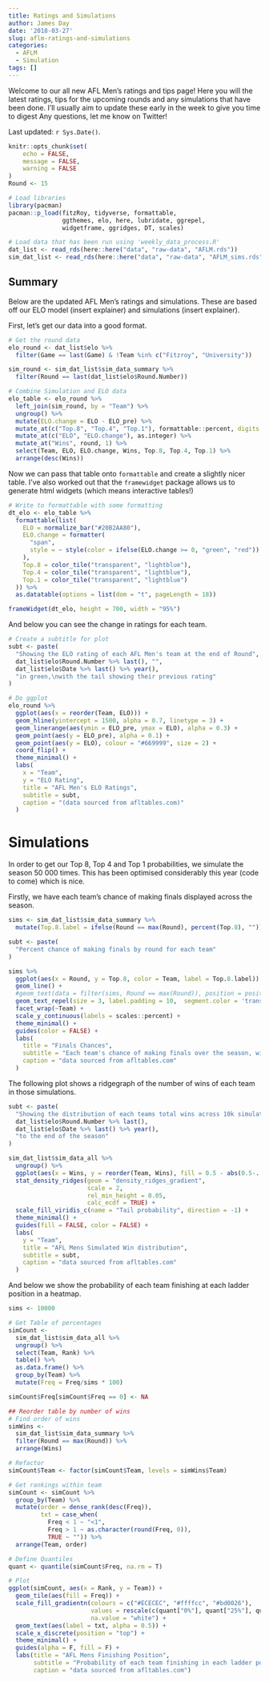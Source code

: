 ```yaml
---
title: Ratings and Simulations
author: James Day
date: '2018-03-27'
slug: aflm-ratings-and-simulations
categories:
  - AFLM
  - Simulation
tags: []
---
```


Welcome to our all new AFL Men's ratings and tips page! Here you will the latest ratings, tips for the upcoming rounds and any simulations that have been done. I'll usually aim to update these early in the week to give you time to digest Any questions, let me know on Twitter! 

Last updated: `r Sys.Date()`.

```r
knitr::opts_chunk$set(
	echo = FALSE,
	message = FALSE,
	warning = FALSE
)
Round <- 15
```

```r
# Load libraries
library(pacman)
pacman::p_load(fitzRoy, tidyverse, formattable, 
               ggthemes, elo, here, lubridate, ggrepel, 
               widgetframe, ggridges, DT, scales)

# Load data that has been run using 'weekly_data_process.R'
dat_list <- read_rds(here::here("data", "raw-data", "AFLM.rds"))
sim_dat_list <- read_rds(here::here("data", "raw-data", "AFLM_sims.rds"))
```

## Summary
Below are the updated AFL Men's ratings and simulations. These are based off our ELO model (insert explainer) and simulations (insert explainer). 

First, let's get our data into a good format. 

```r
# Get the round data
elo_round <- dat_list$elo %>%
  filter(Game == last(Game) & !Team %in% c("Fitzroy", "University"))

sim_round <- sim_dat_list$sim_data_summary %>%
  filter(Round == last(dat_list$elo$Round.Number))

# Combine Simulation and ELO data
elo_table <- elo_round %>%
  left_join(sim_round, by = "Team") %>%
  ungroup() %>%
  mutate(ELO.change = ELO - ELO_pre) %>%
  mutate_at(c("Top.8", "Top.4", "Top.1"), formattable::percent, digits = 1) %>%
  mutate_at(c("ELO", "ELO.change"), as.integer) %>%
  mutate_at("Wins", round, 1) %>%
  select(Team, ELO, ELO.change, Wins, Top.8, Top.4, Top.1) %>%
  arrange(desc(Wins))
```

Now we can pass that table onto `formattable` and create a slightly nicer table. I've also worked out that the `framewidget` package allows us to generate html widgets (which means interactive tables!)
```r
# Write to formattable with some formatting
dt_elo <- elo_table %>%
  formattable(list(
    ELO = normalize_bar("#20B2AA80"),
    ELO.change = formatter(
      "span",
      style = ~ style(color = ifelse(ELO.change >= 0, "green", "red"))
    ),
    Top.8 = color_tile("transparent", "lightblue"),
    Top.4 = color_tile("transparent", "lightblue"),
    Top.1 = color_tile("transparent", "lightblue")
  )) %>%
  as.datatable(options = list(dom = "t", pageLength = 18))

frameWidget(dt_elo, height = 700, width = "95%")
```

And below you can see the change in ratings for each team. 

```r
# Create a subtitle for plot
subt <- paste(
  "Showing the ELO rating of each AFL Men's team at the end of Round",
  dat_list$elo$Round.Number %>% last(), "",
  dat_list$elo$Date %>% last() %>% year(),
  "in green,\nwith the tail showing their previous rating"
)

# Do ggplot
elo_round %>%
  ggplot(aes(x = reorder(Team, ELO))) +
  geom_hline(yintercept = 1500, alpha = 0.7, linetype = 3) +
  geom_linerange(aes(ymin = ELO_pre, ymax = ELO), alpha = 0.3) +
  geom_point(aes(y = ELO_pre), alpha = 0.1) +
  geom_point(aes(y = ELO), colour = "#669999", size = 2) +
  coord_flip() +
  theme_minimal() +
  labs(
    x = "Team",
    y = "ELO Rating",
    title = "AFL Men's ELO Ratings",
    subtitle = subt,
    caption = "(data sourced from afltables.com)"
  )
```

# Simulations
In order to get our Top 8, Top 4 and Top 1 probabilities, we simulate the season 50 000 times. This has been optimised considerably this year (code to come) which is nice. 

Firstly, we have each team's chance of making finals displayed across the season. 

```r


sims <- sim_dat_list$sim_data_summary %>%
  mutate(Top.8.label = ifelse(Round == max(Round), percent(Top.8), ""))

subt <- paste(
  "Percent chance of making finals by round for each team"
)

sims %>%
  ggplot(aes(x = Round, y = Top.8, color = Team, label = Top.8.label)) +
  geom_line() +
  #geom_text(data = filter(sims, Round == max(Round)), position = position_dodge(width = 1),  size = 3) +
  geom_text_repel(size = 3, label.padding = 10,  segment.color = 'transparent') +
  facet_wrap(~Team) +
  scale_y_continuous(labels = scales::percent) + 
  theme_minimal() +
  guides(color = FALSE) + 
  labs(
    title = "Finals Chances",
    subtitle = "Each team's chance of making finals over the season, with their current probability displayed",
    caption = "data sourced from afltables.com"
  )
```

The following plot shows a ridgegraph of the number of wins of each team in those simulations. 

```r
subt <- paste(
  "Showing the distribution of each teams total wins across 10k simulations from\nRound",
  dat_list$elo$Round.Number %>% last(),
  dat_list$elo$Date %>% last() %>% year(),
  "to the end of the season"
)

sim_dat_list$sim_data_all %>%
  ungroup() %>%
  ggplot(aes(x = Wins, y = reorder(Team, Wins), fill = 0.5 - abs(0.5-..ecdf..))) +
  stat_density_ridges(geom = "density_ridges_gradient", 
                      scale = 2, 
                      rel_min_height = 0.05,
                      calc_ecdf = TRUE) +
  scale_fill_viridis_c(name = "Tail probability", direction = -1) +
  theme_minimal() +
  guides(fill = FALSE, color = FALSE) +
  labs(
    y = "Team",
    title = "AFL Mens Simulated Win distribution",
    subtitle = subt,
    caption = "data sourced from afltables.com"
  )
```

And below we show the probability of each team finishing at each ladder position in a heatmap. 
```r
sims <- 10000

# Get Table of percentages
simCount <-
  sim_dat_list$sim_data_all %>%
  ungroup() %>%
  select(Team, Rank) %>%
  table() %>%
  as.data.frame() %>%
  group_by(Team) %>%
  mutate(Freq = Freq/sims * 100) 

simCount$Freq[simCount$Freq == 0] <- NA

## Reorder table by number of wins
# Find order of wins
simWins <- 
  sim_dat_list$sim_data_summary %>%
  filter(Round == max(Round)) %>%
  arrange(Wins)

# Refactor
simCount$Team <- factor(simCount$Team, levels = simWins$Team)

# Get rankings within team
simCount <- simCount %>% 
  group_by(Team) %>% 
  mutate(order = dense_rank(desc(Freq)),
         txt = case_when(
           Freq < 1 ~ "<1", 
           Freq > 1 ~ as.character(round(Freq, 0)), 
           TRUE ~ "")) %>%
  arrange(Team, order)

# Define Quantiles
quant <- quantile(simCount$Freq, na.rm = T)

```

```r
# Plot
ggplot(simCount, aes(x = Rank, y = Team)) +
  geom_tile(aes(fill = Freq)) +
  scale_fill_gradientn(colours = c("#ECECEC", "#ffffcc", "#bd0026"),
                       values = rescale(c(quant["0%"], quant["25%"], quant["100%"])),
                       na.value = "white") +
  geom_text(aes(label = txt, alpha = 0.5)) +
  scale_x_discrete(position = "top") +
  theme_minimal() + 
  guides(alpha = F, fill = F) + 
  labs(title = "AFL Mens Finishing Position",
       subtitle = "Probability of each team finishing in each ladder position",
       caption = "data sourced from afltables.com")

```




